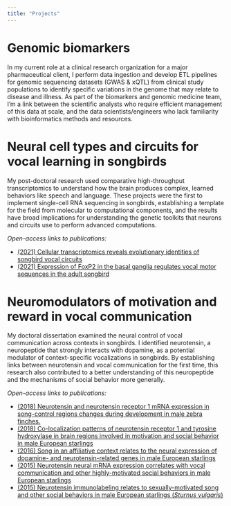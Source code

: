 ```yaml
---
title: "Projects"
---
```


# Genomic biomarkers

In my current role at a clinical research organization for a major pharmaceutical client, I perform data ingestion and develop ETL pipelines for genomic sequencing datasets (GWAS & xQTL) from clinical study populations to identify specific variations in the genome that may relate to disease and illness. As part of the biomarkers and genomic medicine team, I'm a link between the scientific analysts who require efficient management of this data at scale, and the data scientists/engineers who lack familiarity with bioinformatics methods and resources.

# Neural cell types and circuits for vocal learning in songbirds

My post-doctoral research used comparative high-throughput transcriptomics to understand how the brain produces complex, learned behaviors like speech and language. These projects were the first to implement single-cell RNA sequencing in songbirds, establishing a template for the field from molecular to computational components, and the results have broad implications for understanding the genetic toolkits that neurons and circuits use to perform advanced computations.

*Open-access links to publications:*

-   [(2021) Cellular transcriptomics reveals evolutionary identities of songbird vocal circuits](https://www.ncbi.nlm.nih.gov/pmc/articles/PMC8136249/)
-   [(2021) Expression of FoxP2 in the basal ganglia regulates vocal motor sequences in the adult songbird](https://doi.org/10.1038/s41467-021-22918-2)

# Neuromodulators of motivation and reward in vocal communication

My doctoral dissertation examined the neural control of vocal communication across contexts in songbirds. I identified neurotensin, a neuropeptide that strongly interacts with dopamine, as a potential modulator of context-specific vocalizations in songbirds. By establishing links between neurotensin and vocal communication for the first time, this research also contributed to a better understanding of this neuropeptide and the mechanisms of social behavior more generally.

*Open-access links to publications:*

-   [(2018) Neurotensin and neurotensin receptor 1 mRNA expression in song-control regions changes during development in male zebra finches.](https://www.ncbi.nlm.nih.gov/pmc/articles/PMC6023781/)
-   [(2018) Co-localization patterns of neurotensin receptor 1 and tyrosine hydroxylase in brain regions involved in motivation and social behavior in male European starlings](https://www.ncbi.nlm.nih.gov/pmc/articles/PMC5924578/)
-   [(2016) Song in an affiliative context relates to the neural expression of dopamine- and neurotensin-related genes in male European starlings](https://www.ncbi.nlm.nih.gov/pmc/articles/PMC5121024/)
-   [(2015) Neurotensin neural mRNA expression correlates with vocal communication and other highly-motivated social behaviors in male European starlings](https://www.ncbi.nlm.nih.gov/pmc/articles/PMC4586409/)
-   [(2015) Neurotensin immunolabeling relates to sexually-motivated song and other social behaviors in male European starlings (*Sturnus vulgaris*)](https://www.ncbi.nlm.nih.gov/pmc/articles/PMC4361869/)
